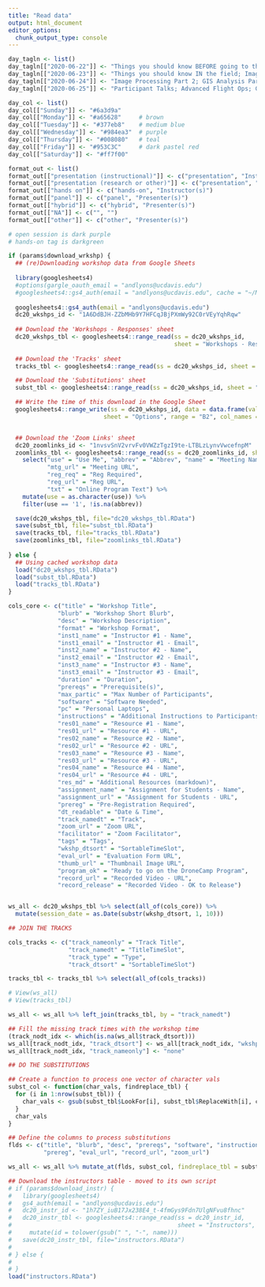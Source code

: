 ```yaml
---
title: "Read data"
output: html_document
editor_options: 
  chunk_output_type: console
---
```


```r
day_tagln <- list()
day_tagln[["2020-06-22"]] <- "Things you should know BEFORE going to the field"
day_tagln[["2020-06-23"]] <- "Things you should know IN the field; Image Processing Part 1"
day_tagln[["2020-06-24"]] <- "Image Processing Part 2; GIS Analysis Part 1"
day_tagln[["2020-06-25"]] <- "Participant Talks; Advanced Flight Ops; GIS Analysis Part 2; Deeper Dives by Field"

day_col <- list()
day_col[["Sunday"]] <- "#6a3d9a"
day_col[["Monday"]] <- "#a65628"     # brown
day_col[["Tuesday"]] <- "#377eb8"    # medium blue
day_col[["Wednesday"]] <- "#984ea3"  # purple
day_col[["Thursday"]] <- "#008080"   # teal
day_col[["Friday"]] <- "#953C3C"     # dark pastel red
day_col[["Saturday"]] <- "#ff7f00"

format_out <- list()
format_out[["presentation (instructional)"]] <- c("presentation", "Instructor(s)")
format_out[["presentation (research or other)"]] <- c("presentation", "Presenter(s)")
format_out[["hands on"]] <- c("hands-on", "Instructor(s)")
format_out[["panel"]] <- c("panel", "Presenter(s)")
format_out[["hybrid"]] <- c("hybrid", "Presenter(s)")
format_out[["NA"]] <- c("", "")
format_out[["other"]] <- c("other", "Presenter(s)")

# open session is dark purple
# hands-on tag is darkgreen

if (params$download_wrkshp) {
  ## (re)Downloading workshop data from Google Sheets
  
  library(googlesheets4)
  #options(gargle_oauth_email = "andlyons@ucdavis.edu")
  #googlesheets4::gs4_auth(email = "andlyons@ucdavis.edu", cache = "~/My Keys")
  
  googlesheets4::gs4_auth(email = "andlyons@ucdavis.edu")
  dc20_wkshps_id <- "1A6DdBJH-ZZbMHb9Y7HFCqJBjPXmWy92C0rVEyYqhRqw"
  
  ## Download the 'Workshops - Responses' sheet
  dc20_wkshps_tbl <- googlesheets4::range_read(ss = dc20_wkshps_id, 
                                               sheet = "Workshops - Responses", range = NULL)
  
  ## Download the 'Tracks' sheet
  tracks_tbl <- googlesheets4::range_read(ss = dc20_wkshps_id, sheet = "Tracks", range = NULL)

  ## Download the 'Substitutions' sheet
  subst_tbl <- googlesheets4::range_read(ss = dc20_wkshps_id, sheet = "Substitutions", range = NULL)

  ## Write the time of this download in the Google Sheet
  googlesheets4::range_write(ss = dc20_wkshps_id, data = data.frame(val = Sys.time()),
                           sheet = "Options", range = "B2", col_names = FALSE, reformat = FALSE)


  ## Download the 'Zoom Links' sheet
  dc20_zoomlinks_id <- "1nvsvSnV2vrvFv0VWZzTgzI9te-LTBLzLynvVwcefnpM"
  zoomlinks_tbl <- googlesheets4::range_read(ss = dc20_zoomlinks_id, sheet = "Zoom Links", range = NULL) %>% 
    select("use" = "Use Me", "abbrev" = "Abbrev", "name" = "Meeting Name", 
           "mtg_url" = "Meeting URL", 
           "reg_req" = "Reg Required",
           "reg_url" = "Reg URL",
           "txt" = "Online Program Text") %>% 
    mutate(use = as.character(use)) %>% 
    filter(use == '1', !is.na(abbrev))

  save(dc20_wkshps_tbl, file="dc20_wkshps_tbl.RData")
  save(subst_tbl, file="subst_tbl.RData")
  save(tracks_tbl, file="tracks_tbl.RData")
  save(zoomlinks_tbl, file="zoomlinks_tbl.RData")
  
} else {
  ## Using cached workshop data
  load("dc20_wkshps_tbl.RData")
  load("subst_tbl.RData")
  load("tracks_tbl.RData")
}

cols_core <- c("title" = "Workshop Title", 
              "blurb" = "Workshop Short Blurb", 
              "desc" = "Workshop Description", 
              "format" = "Workshop Format", 
              "inst1_name" = "Instructor #1 - Name", 
              "inst1_email" = "Instructor #1 - Email", 
              "inst2_name" = "Instructor #2 - Name", 
              "inst2_email" = "Instructor #2 - Email", 
              "inst3_name" = "Instructor #3 - Name", 
              "inst3_email" = "Instructor #3 - Email", 
              "duration" = "Duration", 
              "prereqs" = "Prerequisite(s)", 
              "max_partic" = "Max Number of Participants", 
              "software" = "Software Needed", 
              "pc" = "Personal Laptops", 
              "instructions" = "Additional Instructions to Participants", 
              "res01_name" = "Resource #1 - Name", 
              "res01_url" = "Resource #1 - URL", 
              "res02_name" = "Resource #2 - Name", 
              "res02_url" = "Resource #2 - URL", 
              "res03_name" = "Resource #3 - Name", 
              "res03_url" = "Resource #3 - URL", 
              "res04_name" = "Resource #4 - Name", 
              "res04_url" = "Resource #4 - URL",
              "res_md" = "Additional Resources (markdown)", 
              "assignment_name" = "Assignment for Students - Name",
              "assignment_url" = "Assignment for Students - URL", 
              "prereg" = "Pre-Registration Required", 
              "dt_readable" = "Date & Time", 
              "track_namedt" = "Track", 
              "zoom_url" = "Zoom URL", 
              "facilitator" = "Zoom Facilitator", 
              "tags" = "Tags", 
              "wkshp_dtsort" = "SortableTimeSlot",
              "eval_url" = "Evaluation Form URL",
              "thumb_url" = "Thumbnail Image URL", 
              "program_ok" = "Ready to go on the DroneCamp Program", 
              "record_url" = "Recorded Video - URL", 
              "record_release" = "Recorded Video - OK to Release")


ws_all <- dc20_wkshps_tbl %>% select(all_of(cols_core)) %>% 
  mutate(session_date = as.Date(substr(wkshp_dtsort, 1, 10)))

## JOIN THE TRACKS

cols_tracks <- c("track_nameonly" = "Track Title", 
                 "track_namedt" = "TitleTimeSlot",
                 "track_type" = "Type",
                 "track_dtsort" = "SortableTimeSlot")

tracks_tbl <- tracks_tbl %>% select(all_of(cols_tracks)) 

# View(ws_all)
# View(tracks_tbl)

ws_all <- ws_all %>% left_join(tracks_tbl, by = "track_namedt")

## Fill the missing track times with the workshop time
(track_nodt_idx <- which(is.na(ws_all$track_dtsort)))
ws_all[track_nodt_idx, "track_dtsort"] <- ws_all[track_nodt_idx, "wkshp_dtsort"]
ws_all[track_nodt_idx, "track_nameonly"] <- "none"

## DO THE SUBSTITUTIONS

## Create a function to process one vector of character vals
subst_col <- function(char_vals, findreplace_tbl) {
  for (i in 1:nrow(subst_tbl)) {
    char_vals <- gsub(subst_tbl$LookFor[i], subst_tbl$ReplaceWith[i], char_vals, fixed = TRUE)
  }
  char_vals
}

## Define the columns to process substitutions
flds <- c("title", "blurb", "desc", "prereqs", "software", "instructions", 
          "prereg", "eval_url", "record_url", "zoom_url")

ws_all <- ws_all %>% mutate_at(flds, subst_col, findreplace_tbl = subst_tbl)

## Download the instructors table - moved to its own script
# if (params$download_instr) {
#   library(googlesheets4)
#   gs4_auth(email = "andlyons@ucdavis.edu")
#   dc20_instr_id <- "1h7ZY_iuB17Jx238E4_t-4fmGys9Fdn7UlgNFvu8fhnc"
#   dc20_instr_tbl <- googlesheets4::range_read(ss = dc20_instr_id, 
#                                               sheet = "Instructors", range = NULL) %>% 
#     mutate(id = tolower(gsub(" ", "-", name)))
#   save(dc20_instr_tbl, file="instructors.RData")
#   
# } else {
#   
# }
load("instructors.RData")
```



